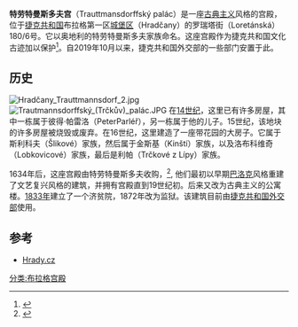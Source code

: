 '''特劳特曼斯多夫宫'''（Trauttmansdorffský palác）是一座[[古典主义|古典主义]]风格的宫殿，位于[[捷克共和国|捷克共和国]]布拉格第一区[[城堡区|城堡区]]（Hradčany）的罗瑞塔街（Loretánská）180/6号。它以奥地利的特劳特曼斯多夫家族命名。这座宫殿作为捷克共和国文化古迹加以保护<ref>{{MonumNet|název=Trauttmansdorfský palác|ID=15620884|datum=2012-3-23}}</ref>。自2019年10月以来，捷克共和国外交部的一些部门安置于此。

== 历史 ==
[[File:Hradčany_Trauttmannsdorf_2.jpg|right]]
[[File:Trautmannsdorffský_(Trčkův)_palác.JPG|right]]
在[[14世纪|14世纪]]，这里已有许多房屋，其中一栋属于彼得·帕雷洛（PeterParléř），另一栋属于他的儿子。15世纪，该地块的许多房屋被烧毁或废弃。在16世纪，这里建造了一座带花园的大房子。它属于斯利科夫（Šlikové）家族，然后属于金斯基（Kinští）家族，以及洛布科维奇（Lobkovicové）家族，最后是利帕（Trčkové z Lípy）家族。

1634年后，这座宫殿由特劳特曼斯多夫收购，<ref>{{Cite web |url=https://pamatkovykatalog.cz/?element=15620884&action=element&presenter=ElementsResults |title=存档副本 |access-date=2022-01-13 |archive-date=2020-07-26 |archive-url=https://web.archive.org/web/20200726233235/https://pamatkovykatalog.cz/trauttmansdorffsky-palac-15620884 |dead-url=no }}</ref>, 他们最初以早期[[巴洛克|巴洛克]]风格重建了文艺复兴风格的建筑，并拥有宫殿直到19世纪初。后来又改为古典主义的公寓楼。[[1833年|1833年]]建立了一个济贫院，1872年改为监狱。该建筑目前由[[捷克共和国外交部|捷克共和国外交部]]使用。

== 参考 ==
<references />
* [http://www.hrady.cz/?OID=7548 Hrady.cz] {{Wayback|url=http://www.hrady.cz/?OID=7548 |date=20190417111141 }}
[[分类:布拉格宫殿|分类:布拉格宫殿]]